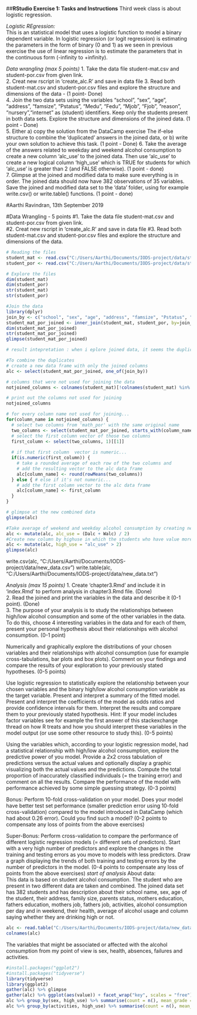 ##**RStudio Exercise 1: Tasks and Instructions**
Third week class is about logistic regression.  

*Logistic REgression:*  
This is an statistical model that uses a logistic function to model a binary dependent variable. In logistic regression (or logit regression) is estimating the parameters in the form of binary (0 and 1) as we seen in previous exercise the use of linear regression is to estimate the parameters that in the continuous form (-infinity to +infinity).  

*Data wrangling (max 5 points)*
1. Take the data file student-mat.csv and student-por.csv from given link.  
2. Creat new rscript in 'create_alc.R' and save in data file
3. Read both student-mat.csv and student-por.csv files and explore the structure and dimensions of the data - (1 point- Done)  
4. Join the two data sets using the variables "school", "sex", "age", "address", "famsize", "Pstatus", "Medu", "Fedu", "Mjob", "Fjob", "reason", "nursery","internet" as (student) identifiers. Keep only the students present in both data sets. Explore the structure and dimensions of the joined data. (1 point - Done)  
5. Either a) copy the solution from the DataCamp exercise The if-else structure to combine the 'duplicated' answers in the joined data, or b) write your own solution to achieve this task. (1 point - Done)
6. Take the average of the answers related to weekday and weekend alcohol consumption to create a new column 'alc_use' to the joined data. Then use 'alc_use' to create a new logical column 'high_use' which is TRUE for students for which 'alc_use' is greater than 2 (and FALSE otherwise). (1 point - done)  
7. Glimpse at the joined and modified data to make sure everything is in order. The joined data should now have 382 observations of 35 variables. Save the joined and modified data set to the 'data' folder, using for example write.csv() or write.table() functions. (1 point - done)  

#Aarthi Ravindran, 13th September 2019

#Data Wrangling - 5 points
#1. Take the data file student-mat.csv and student-por.csv from given link.  
#2. Creat new rscript in 'create_alc.R' and save in data file
#3. Read both student-mat.csv and student-por.csv files and explore the structure and dimensions of the data.  

```r
# Reading the files
student_mat <- read.csv("C:/Users/Aarthi/Documents/IODS-project/data/student-mat.csv", sep = ";", header = TRUE)
student_por <- read.csv("C:/Users/Aarthi/Documents/IODS-project/data/student-por.csv", sep = ";", header = TRUE)
```

```r
# Explore the files
dim(student_mat)
dim(student_por)
str(student_mat)
str(student_por)
```

```r
#Join the data
library(dplyr)
join_by <- c("school", "sex", "age", "address", "famsize", "Pstatus", "Medu", "Fedu", "Mjob", "Fjob", "reason", "nursery","internet")
student_mat_por_joined <- inner_join(student_mat, student_por, by=join_by)
dim(student_mat_por_joined)
str(student_mat_por_joined)
glimpse(student_mat_por_joined)

# result intepretation : when i eplore joined data, it seems the duplicates are joined as x and y cordinates, so we have to remove the duplicates
```

```r
#To combine the duplicates
# create a new data frame with only the joined columns
alc <- select(student_mat_por_joined, one_of(join_by))

# columns that were not used for joining the data
notjoined_columns <- colnames(student_mat)[!colnames(student_mat) %in% join_by]

# print out the columns not used for joining
notjoined_columns

# for every column name not used for joining...
for(column_name in notjoined_columns) {
  # select two columns from 'math_por' with the same original name
  two_columns <- select(student_mat_por_joined, starts_with(column_name))
  # select the first column vector of those two columns
  first_column <- select(two_columns, 1)[[1]]
  
  # if that first column  vector is numeric...
  if(is.numeric(first_column)) {
    # take a rounded average of each row of the two columns and
    # add the resulting vector to the alc data frame
    alc[column_name] <- round(rowMeans(two_columns))
  } else { # else if it's not numeric...
    # add the first column vector to the alc data frame
    alc[column_name] <- first_column
  }
}

# glimpse at the new combined data
glimpse(alc)
```

```r
#Take average of weekend and weekday alcohol consumption by creating new column in the data
alc <- mutate(alc, alc_use = (Dalc + Walc) / 2)
#Create new column by highuse in which the students who have value more than 2 is TRUE
alc <- mutate(alc, high_use = "alc_use" > 2)
glimpse(alc)
```

write.csv(alc, "C:/Users/Aarthi/Documents/IODS-project/data/new_data.csv")
write.table(alc, "C:/Users/Aarthi/Documents/IODS-project/data/new_data.txt")

*Analysis (max 15 points)*
1. Create 'chapter3.Rmd' and include it in 'index.Rmd' to perform analysis in chapter3.Rmd file. (Done)  
2. Read the joined and print the variables in the data and describe it (0-1 point). (Done)  
3. 
The purpose of your analysis is to study the relationships between high/low alcohol consumption and some of the other variables in the data. To do this, choose 4 interesting variables in the data and for each of them, present your personal hypothesis about their relationships with alcohol consumption. (0-1 point)

Numerically and graphically explore the distributions of your chosen variables and their relationships with alcohol consumption (use for example cross-tabulations, bar plots and box plots). Comment on your findings and compare the results of your exploration to your previously stated hypotheses. (0-5 points)

Use logistic regression to statistically explore the relationship between your chosen variables and the binary high/low alcohol consumption variable as the target variable. Present and interpret a summary of the fitted model. Present and interpret the coefficients of the model as odds ratios and provide confidence intervals for them. Interpret the results and compare them to your previously stated hypothesis. Hint: If your model includes factor variables see for example the first answer of this stackexchange thread on how R treats and how you should interpret these variables in the model output (or use some other resource to study this). (0-5 points)

Using the variables which, according to your logistic regression model, had a statistical relationship with high/low alcohol consumption, explore the predictive power of you model. Provide a 2x2 cross tabulation of predictions versus the actual values and optionally display a graphic visualizing both the actual values and the predictions. Compute the total proportion of inaccurately classified individuals (= the training error) and comment on all the results. Compare the performance of the model with performance achieved by some simple guessing strategy. (0-3 points)

Bonus: Perform 10-fold cross-validation on your model. Does your model have better test set performance (smaller prediction error using 10-fold cross-validation) compared to the model introduced in DataCamp (which had about 0.26 error). Could you find such a model? (0-2 points to compensate any loss of points from the above exercises)

Super-Bonus: Perform cross-validation to compare the performance of different logistic regression models (= different sets of predictors). Start with a very high number of predictors and explore the changes in the training and testing errors as you move to models with less predictors. Draw a graph displaying the trends of both training and testing errors by the number of predictors in the model. (0-4 points to compensate any loss of points from the above exercises)
*start of analysis*
About data:  
This data is based on student alcohol consumption. The student who are present in two different data are taken and combined. The joined data set has 382 students and has description about their school name, sex, age of the student, their address, family size, parents status, mothers education, fathers education, mothers job, fathers job, activities, alcohol consumption per day and in weekend, their health, average of alcohol usage and column saying whether they are drinking high or not.  
```r
alc <- read.table("C:/Users/Aarthi/Documents/IODS-project/data/new_data.txt", sep = " ")
colnames(alc)
```
The variables that might be associated or affected with the alcohol consumption from my point of view is sex, health, absences, failures and activities. 
```r
#install.packages("ggplot2")
#install.packages("tidyverse")
library(tidyverse)
library(ggplot2)
gather(alc) %>% glimpse
gather(alc) %>% ggplot(aes(value)) + facet_wrap("key", scales = "free") + geom_bar()
alc %>% group_by(sex, high_use) %>% summarise(count = n(), mean_grade = mean(G3))
alc %>% group_by(activities, high_use) %>% summarise(count = n(), mean_grade = mean(G3))

```

 